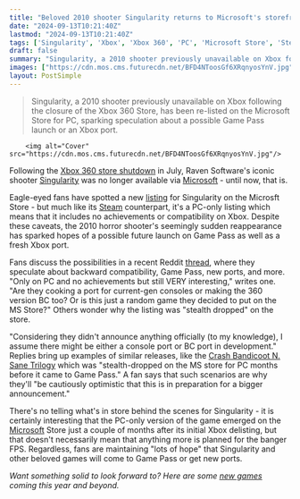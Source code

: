 ```yaml
---
title: "Beloved 2010 shooter Singularity returns to Microsoft's storefront, but fans are hoping for a Game Pass or Xbox release: 'Are they cooking a port?'"
date: "2024-09-13T10:21:40Z"
lastmod: "2024-09-13T10:21:40Z"
tags: ['Singularity', 'Xbox', 'Xbox 360', 'PC', 'Microsoft Store', 'Steam', 'Shooter', 'FPS', 'Game Pass', 'Backward Compatibility', 'Crash Bandicoot N. Sane Trilogy']
draft: false
summary: "Singularity, a 2010 shooter previously unavailable on Xbox following the closure of the Xbox 360 Store, has been re-listed on the Microsoft Store for PC, sparking speculation about a possible Game Pass launch or an Xbox port."
images: ["https://cdn.mos.cms.futurecdn.net/BFD4NToosGf6XRqnyosYnV.jpg"]
layout: PostSimple
---
```

> Singularity, a 2010 shooter previously unavailable on Xbox following the closure of the Xbox 360 Store, has been re-listed on the Microsoft Store for PC, sparking speculation about a possible Game Pass launch or an Xbox port.


        <img alt="Cover" src="https://cdn.mos.cms.futurecdn.net/BFD4NToosGf6XRqnyosYnV.jpg"/>
        
Following the [<u>Xbox 360 store shutdown</u>](https://www.gamesradar.com/platforms/xbox/the-xbox-360-store-dies-for-good-on-july-29-but-microsofts-giving-you-one-last-chance-to-buy-some-classics-before-theyre-gone/) in July, Raven Software's iconic shooter [<u>Singularity</u>](https://www.gamesradar.com/singularity/) was no longer available via [<u>Microsoft</u>](https://www.gamesradar.com/tag/microsoft/) - until now, that is.

Eagle-eyed fans have spotted a new [<u>listing</u>](https://www.microsoft.com/en-gb/p/singularity/9msqj0lxbj03?rtc=1&activetab=pivot:regionofsystemrequirementstab) for Singularity on the Microsft Store - but much like its [<u>Steam</u>](https://store.steampowered.com/app/42670/Singularity/) counterpart, it's a PC-only listing which means that it includes no achievements or compatibility on Xbox. Despite these caveats, the 2010 horror shooter's seemingly sudden reappearance has sparked hopes of a possible future launch on Game Pass as well as a fresh Xbox port.

Fans discuss the possibilities in a recent Reddit [<u>thread</u>](https://www.reddit.com/r/xbox/comments/1ffcgqv/singularity_by_raven_software_has_been_relisted/), where they speculate about backward compatibility, Game Pass, new ports, and more. "Only on PC and no achievements but still VERY interesting," writes one. "Are they cooking a port for current-gen consoles or making the 360 version BC too? Or is this just a random game they decided to put on the MS Store?" Others wonder why the listing was "stealth dropped" on the store.

"Considering they didn't announce anything officially (to my knowledge), I assume there might be either a console port or BC port in development." Replies bring up examples of similar releases, like the [<u>Crash Bandicoot N. Sane Trilogy</u>](https://www.gamesradar.com/crash-bandicoot-n-sane-trilogy/) which was "stealth-dropped on the MS store for PC months before it came to Game Pass." A fan says that such scenarios are why they'll "be cautiously optimistic that this is in preparation for a bigger announcement."

There's no telling what's in store behind the scenes for Singularity - it is certainly interesting that the PC-only version of the game emerged on the [Microsoft](https://www.gamesradar.com/tag/microsoft/) Store just a couple of months after its initial Xbox delisting, but that doesn't necessarily mean that anything more is planned for the banger FPS. Regardless, fans are maintaining "lots of hope" that Singularity and other beloved games will come to Game Pass or get new ports.

*Want something solid to look forward to? Here are some *[<u><em>new games</em></u>](https://www.gamesradar.com/video-game-release-dates/)* coming this year and beyond.*
        